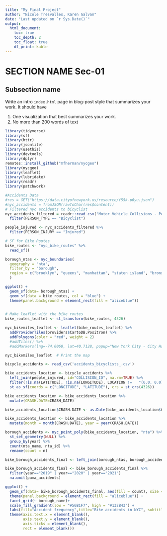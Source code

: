 ```yaml
---
title: "My Final Project"
author: "Nicole Tresvalles, Karen Galvan"
date: "Last updated on `r Sys.Date()`"
output:
  html_document:
    toc: true
    toc_depth: 2
    toc_float: true
    df_print: kable
---
```


<!--
Comments in HTML are like this! 
-->

# SECTION NAME Sec-01

## Subsection name 

Write an intro `index.html` page in blog-post style that summarizes your work. It should have

1. One visualization that best summarizes your work.
1. No more than 200 words of text

```r
library(tidyverse)
library(sf)
library(httr)
library(jsonlite)
library(usethis)
library(devtools)
library(dplyr)
remotes::install_github("mfherman/nycgeo")
library(nycgeo)
library(leaflet)
library(lubridate)
library(readr)
library(patchwork)
```

```r
#Accidents Data
#res = GET("https://data.cityofnewyork.us/resource/f55k-p6yu.json")
#nyc_accidents = fromJSON(rawToChar(res$content))
# Filtered nyc accidents to bicyclist
nyc_accidents_filtered = readr::read_csv("Motor_Vehicle_Collisions_-_Person.csv") %>% 
  filter(PERSON_TYPE == "Bicyclist")

people_injured <- nyc_accidents_filtered %>% 
  filter(PERSON_INJURY == "Injured") 

# SF for Bike Routes
bike_routes <- "nyc_bike_routes" %>% 
  read_sf()

borough_ntas <- nyc_boundaries(
  geography = "nta",
  filter_by = "borough",
  region = c("brooklyn", "queens", "manhattan", "staten island", "bronx")
  )

ggplot() +
  geom_sf(data= borough_ntas) +
  geom_sf(data = bike_routes, col = "blue") +
  theme(panel.background = element_rect(fill = "aliceblue"))
  
```


```r
# Make leaflet with the bike routes
bike_routes_leaflet <- st_transform(bike_routes, 4326)

nyc_bikemiles_leaflet <- leaflet(bike_routes_leaflet) %>%
  addProviderTiles(providers$CartoDB.Positron) %>% 
  addPolygons(color = "red", weight = 2) 
  #addTiles() %>%
  #addMarkers(lng=-74.0060, lat=40.7128, popup="New York City - City Hall") %>% 

nyc_bikemiles_leaflet  # Print the map
```

```r

bicycle_accidents <- read_csv('accidents_bicyclists_.csv')

bike_accidents_location <- bicycle_accidents %>% 
  left_join(people_injured, id="COLLISION_ID", na.rm=TRUE) %>% 
  filter(!is.na(LATITUDE), !is.na(LONGITUDE), LOCATION !=	"(0.0, 0.0)") %>% 
  st_as_sf(coords = c("LONGITUDE", "LATITUDE"), crs = st_crs(4326))

bike_accidents_location <- bike_accidents_location %>% 
  mutate(CRASH.DATE=CRASH_DATE) 

bike_accidents_location$CRASH.DATE <- as.Date(bike_accidents_location$CRASH.DATE, format = '%m/%d/%Y')

bike_accidents_location <- bike_accidents_location %>% 
  mutate(month = month(CRASH.DATE), year = year(CRASH.DATE))

borough_accidents <- nyc_point_poly(bike_accidents_location, "nta") %>%
  st_set_geometry(NULL) %>%
  group_by(year) %>%
  count(nta_name, nta_id) %>%
  rename(count = n)

bike_borough_accidents_final <- left_join(borough_ntas, borough_accidents)

bike_borough_accidents_final <- bike_borough_accidents_final %>% 
  filter(year=="2019" | year=="2020" | year=="2021")
  na.omit(puma_accidents)

ggplot() +
  geom_sf(data= bike_borough_accidents_final, aes(fill = count), size = 0.5) +
  theme(panel.background = element_rect(fill = "aliceblue")) +
  facet_grid(~ borough_name)+ 
  scale_fill_gradient(low = "#56B1F7", high = "#132B43") +
  labs(fill="Accident frequency",title="Bike accidents in NYC", subtitle = "Organized by public use microdata areas") +
  theme(axis.text.x = element_blank(),
        axis.text.y = element_blank(),
        axis.ticks = element_blank(),
        rect = element_blank())
```





